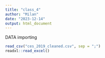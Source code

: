 ```yaml
---
title: "class_4"
author: "Milan"
date: "2023-12-14"
output: html_document
---
```


DATA importing
```r
read_csv("ces_2019_cleaned.csv", sep = ";")
readxl::read_excel()
```

